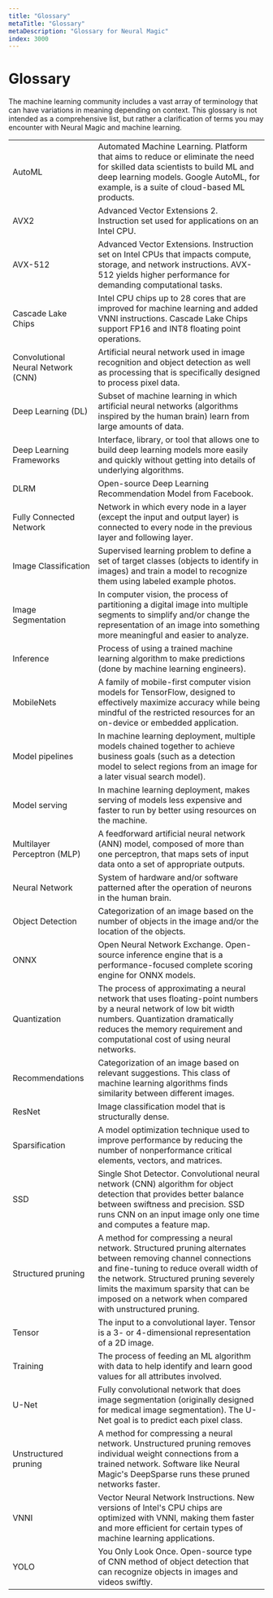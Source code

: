 ```yaml
---
title: "Glossary"
metaTitle: "Glossary"
metaDescription: "Glossary for Neural Magic"
index: 3000
---
```


# Glossary

The machine learning community includes a vast array of terminology that can have variations in meaning depending on context. This glossary is not intended as a comprehensive list, but rather a clarification of terms you may encounter with Neural Magic and machine learning.

<table>
  <tr>
    <td>AutoML</td>
    <td>Automated Machine Learning. Platform that aims to reduce or eliminate the need for skilled data scientists to build ML and deep learning models. Google AutoML, for example, is a suite of cloud-based ML products.</td>
  </tr>
  <tr>
    <td>AVX2</td>
    <td>Advanced Vector Extensions 2. Instruction set used for applications on an Intel CPU.</td>
  </tr>
  <tr>
    <td>AVX-512</td>
    <td>Advanced Vector Extensions. Instruction set on Intel CPUs that impacts compute, storage, and network instructions. AVX-512 yields higher performance for demanding computational tasks.</td>
  </tr>
  <tr>
    <td>Cascade Lake Chips</td>
    <td>Intel CPU chips up to 28 cores that are improved for machine learning and added VNNI instructions. Cascade Lake Chips support FP16 and INT8 floating point operations.</td>
  </tr>
  <tr>
    <td>Convolutional Neural Network (CNN)</td>
    <td>Artificial neural network used in image recognition and object detection as well as processing that is specifically designed to process pixel data.</td>
  </tr>
  <tr>
    <td>Deep Learning (DL)</td>
    <td>Subset of machine learning in which artificial neural networks (algorithms inspired by the human brain) learn from large amounts of data.</td>
  </tr>
  <tr>
    <td>Deep Learning Frameworks</td>
    <td>Interface, library, or tool that allows one to build deep learning models more easily and quickly without getting into details of underlying algorithms.</td>
  </tr>
  <tr>
    <td>DLRM</td>
    <td>Open-source Deep Learning Recommendation Model from Facebook.</td>
  </tr>
  <tr>
    <td>Fully Connected Network</td>
    <td>Network in which every node in a layer (except the input and output layer) is connected to every node in the previous layer and following layer.</td>
  </tr>
  <tr>
    <td>Image Classification</td>
    <td>Supervised learning problem to define a set of target classes (objects to identify in images) and train a model to recognize them using labeled example photos.</td>
  </tr>
  <tr>
    <td>Image Segmentation</td>
    <td>In computer vision, the process of partitioning a digital image into multiple segments to simplify and/or change the representation of an image into something more meaningful and easier to analyze.</td>
  </tr>
  <tr>
    <td>Inference</td>
    <td>Process of using a trained machine learning algorithm to make predictions (done by machine learning engineers).</td>
  </tr>
  <tr>
    <td>MobileNets</td>
    <td>A family of mobile-first computer vision models for TensorFlow, designed to effectively maximize accuracy while being mindful of the restricted resources for an on-device or embedded application.</td>
  </tr>
  <tr>
    <td>Model pipelines</td>
    <td>In machine learning deployment, multiple models chained together to achieve business goals (such as a detection model to select regions from an image for a later visual search model).</td>
  </tr>
  <tr>
    <td>Model serving</td>
    <td>In machine learning deployment, makes serving of models less expensive and faster to run by better using resources on the machine.</td>
  </tr>
  <tr>
    <td>Multilayer Perceptron (MLP)</td>
    <td>A feedforward artificial neural network (ANN) model, composed of more than one perceptron, that maps sets of input data onto a set of appropriate outputs.</td>
  </tr>
  <tr>
    <td>Neural Network</td>
    <td>System of hardware and/or software patterned after the operation of neurons in the human brain.</td>
  </tr>
  <tr>
    <td>Object Detection</td>
    <td>Categorization of an image based on the number of objects in the image and/or the location of the objects.</td>
  </tr>
  <tr>
    <td>ONNX</td>
    <td>Open Neural Network Exchange. Open-source inference engine that is a performance-focused complete scoring engine for ONNX models.</td>
  </tr>
  <tr>
    <td>Quantization</td>
    <td>The process of approximating a neural network that uses floating-point numbers by a neural network of low bit width numbers. Quantization dramatically reduces the memory requirement and computational cost of using neural networks.</td>
  </tr>
  <tr>
    <td>Recommendations</td>
    <td>Categorization of an image based on relevant suggestions. This class of machine learning algorithms finds similarity between different images.</td>
  </tr>
  <tr>
    <td>ResNet</td>
    <td>Image classification model that is structurally dense.</td>
  </tr>
  <tr>
    <td>Sparsification</td>
    <td>A model optimization technique used to improve performance by reducing the number of nonperformance critical elements, vectors, and matrices.</td>
  </tr>
  <tr>
    <td>SSD</td>
    <td>Single Shot Detector. Convolutional neural network (CNN) algorithm for object detection that provides better balance between swiftness and precision. SSD runs CNN on an input image only one time and computes a feature map.</td>
  </tr>
  <tr>
    <td>Structured pruning</td>
    <td>A method for compressing a neural network. Structured pruning alternates between removing channel connections and fine-tuning to reduce overall width of the network. Structured pruning severely limits the maximum sparsity that can be imposed on a network when compared with unstructured pruning.</td>
  </tr>
  <tr>
    <td>Tensor</td>
    <td>The input to a convolutional layer. Tensor is a 3- or 4-dimensional representation of a 2D image.</td>
  </tr>
  <tr>
    <td>Training</td>
    <td>The process of feeding an ML algorithm with data to help identify and learn good values for all attributes involved.</td>
  </tr>
  <tr>
    <td>U-Net</td>
    <td>Fully convolutional network that does image segmentation (originally designed for medical image segmentation). The U-Net goal is to predict each pixel class.</td>
  </tr>
  <tr>
    <td>Unstructured pruning</td>
    <td>A method for compressing a neural network. Unstructured pruning removes individual weight connections from a trained network. Software like Neural Magic's DeepSparse runs these pruned networks faster.</td>
  </tr>
  <tr>
    <td>VNNI</td>
    <td>Vector Neural Network Instructions. New versions of Intel's CPU chips are optimized with VNNI, making them faster and more efficient for certain types of machine learning applications.</td>
  </tr>
  <tr>
    <td>YOLO</td>
    <td>You Only Look Once. Open-source type of CNN method of object detection that can recognize objects in images and videos swiftly.</td>
  </tr>
</table>
